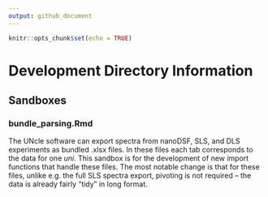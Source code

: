 ```yaml
---
output: github_document
---
```


```r
knitr::opts_chunk$set(echo = TRUE)
```

# Development Directory Information

## Sandboxes

### bundle_parsing.Rmd

The UNcle software can export spectra from nanoDSF, SLS, and DLS experiments as bundled .xlsx files. In these files each tab corresponds to the data for one *uni*. This sandbox is for the development of new import functions that handle these files. The most notable change is that for these files, unlike e.g. the full SLS spectra export, pivoting is not required -- the data is already fairly "tidy" in long format.